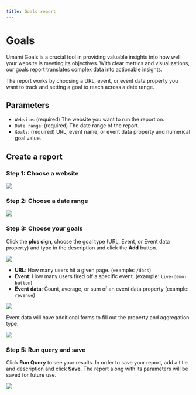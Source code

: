 ```yaml
---
title: Goals report
---
```


# Goals

Umami Goals is a crucial tool in providing valuable insights into how well your website is meeting its objectives.
With clear metrics and visualizations, our goals report translates complex data into actionable insights.

The report works by choosing a URL, event, or event data property you want to track and setting a goal to reach across a date range.

## Parameters

- `Website`: (required) The website you want to run the report on.
- `Date range`: (required) The date range of the report.
- `Goals`: (required) URL, event name, or event data property and numerical goal value.

## Create a report

### Step 1: Choose a website

<img src="/images/v2/goals-website.png" />

### Step 2: Choose a date range

<img src="/images/v2/goals-date-range.png" />

### Step 3: Choose your goals

Click the **plus sign**, choose the goal type (URL, Event, or Event data property) and type in the description and click the **Add** button.

<img src="/images/v2/goals-data-type.png" />

- **URL**: How many users hit a given page. (example: `/docs`)
- **Event**: How many users fired off a specific event. (example: `live-demo-button`)
- **Event data**: Count, average, or sum of an event data property (example: `revenue`)

<img src="/images/v2/goals-data-value.png" />

Event data will have additional forms to fill out the property and aggregation type.

<img src="/images/v2/goals-event-data.png" />

### Step 5: Run query and save

Click **Run Query** to see your results. In order to save your report, add a title and description and click **Save**.
The report along with its parameters will be saved for future use.

<img src="/images/v2/goals-details.png" />
